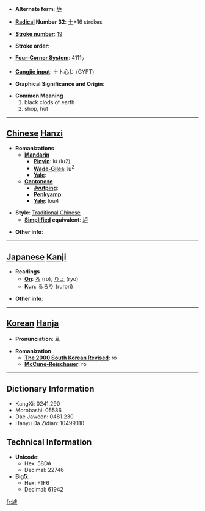 * '''Alternate form''': [[垆]]

* '''[[Wiktionary:Chinese radical index| Radical]] Number 32''': [[Wiktionary:Chinese radical index 土|土]]+16 strokes

* '''[[Wiktionary:Chinese total strokes index|Stroke number]]''': [[Wiktionary:Chinese total strokes index 19|19]]

* '''Stroke order''': 

* '''[[Wiktionary:Chinese four corner index|Four-Corner System]]''': 4111<sub>7</sub>

* '''[[Wiktionary:Chinese Cangjie index|Cangjie input]]''': 土卜心廿 (GYPT)

* '''Graphical Significance and Origin''': 

* '''Common Meaning'''
*#black clods of earth
*# shop, hut


----

== [[Chinese]] [[Hanzi]] ==

* '''Romanizations'''
** '''[[Mandarin]]'''
*** '''[[Pinyin]]''': lú (lu2)
*** '''[[Wade-Giles]]''': lu<sup>2</sup>
*** '''[[Yale]]''': 
** '''[[Cantonese]]'''
*** '''[[Jyutping]]''':
*** '''[[Penkyamp]]''': 
*** '''[[Yale]]''': lou4

* '''Style''': [[Traditional Chinese]] 
** '''[[Simplified Chinese|Simplified]] equivalent''': [[垆]]

* '''Other info''': 

----

== [[Japanese]] [[Kanji]] ==

* '''Readings'''
** '''[[On]]''': [[ろ]] (ro), [[りょ]] (ryo)
** '''[[Kun]]''': [[るろり]] (rurori)

* '''Other info''':  

----

== [[Korean]] [[Hanja]] ==

* '''Pronunciation''': 로

* '''Romanization'''
** '''[[The 2000 South Korean Revised Romanization|The 2000 South Korean Revised]]''': ro
** '''[[McCune-Reischauer]]''': ro

----

== Dictionary Information ==

* KangXi: 0241.290
* Morobashi: 05586
* Dae Jaweon: 0481.230
* Hanyu Da Zidian: 10499.110

== Technical Information ==

* '''Unicode''':
** Hex: 58DA
** Decimal: 22746
* '''Big5''':
** Hex: F1F6
** Decimal: 61942

[[fr:壚]]